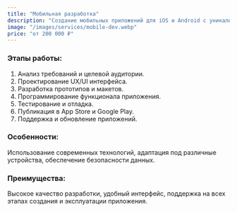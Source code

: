 ```yaml
---
title: "Мобильная разработка"
description: "Создание мобильных приложений для iOS и Android с уникальным дизайном и функционалом. Разработка под ключ с учетом всех требований вашего бизнеса. Цены от 200 000 ₽."
image: "/images/services/mobile-dev.webp"
price: "от 200 000 ₽"
---
```


### Этапы работы:

1. Анализ требований и целевой аудитории.
2. Проектирование UX/UI интерфейса.
3. Разработка прототипов и макетов.
4. Программирование функционала приложения.
5. Тестирование и отладка.
6. Публикация в App Store и Google Play.
7. Поддержка и обновление приложений.

### Особенности:

Использование современных технологий, адаптация под различные устройства, обеспечение безопасности данных.

### Преимущества:

Высокое качество разработки, удобный интерфейс, поддержка на всех этапах создания и эксплуатации приложения.
